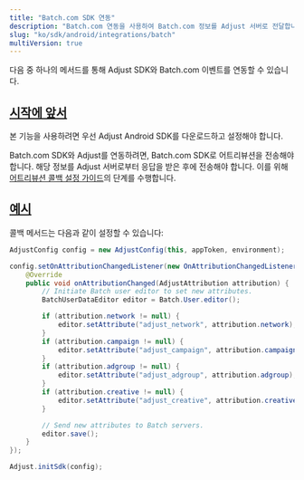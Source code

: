 ```yaml
---
title: "Batch.com SDK 연동"
description: "Batch.com 연동을 사용하여 Batch.com 정보를 Adjust 서버로 전달합니다."
slug: "ko/sdk/android/integrations/batch"
multiVersion: true
---
```


다음 중 하나의 메서드를 통해 Adjust SDK와 Batch.com 이벤트를 연동할 수 있습니다.

## [시작에 앞서](before-you-begin)

본 기능을 사용하려면 우선 Adjust Android SDK를 다운로드하고 설정해야 합니다.

Batch.com SDK와 Adjust를 연동하려면, Batch.com SDK로 어트리뷰션을 전송해야 합니다. 해당 정보를 Adjust 서버로부터 응답을 받은 후에 전송해야 합니다. 이를 위해 [어트리뷰션 콜백 설정 가이드](/en/sdk/android/features/callbacks)의 단계를 수행합니다.

## [예시](example)

콜백 메서드는 다음과 같이 설정할 수 있습니다:

```java
AdjustConfig config = new AdjustConfig(this, appToken, environment);

config.setOnAttributionChangedListener(new OnAttributionChangedListener() {
    @Override
    public void onAttributionChanged(AdjustAttribution attribution) {
        // Initiate Batch user editor to set new attributes.
        BatchUserDataEditor editor = Batch.User.editor();

        if (attribution.network != null) {
            editor.setAttribute("adjust_network", attribution.network);
        }
        if (attribution.campaign != null) {
            editor.setAttribute("adjust_campaign", attribution.campaign);
        }
        if (attribution.adgroup != null) {
            editor.setAttribute("adjust_adgroup", attribution.adgroup);
        }
        if (attribution.creative != null) {
            editor.setAttribute("adjust_creative", attribution.creative);
        }

        // Send new attributes to Batch servers.
        editor.save();
    }
});

Adjust.initSdk(config);
```
